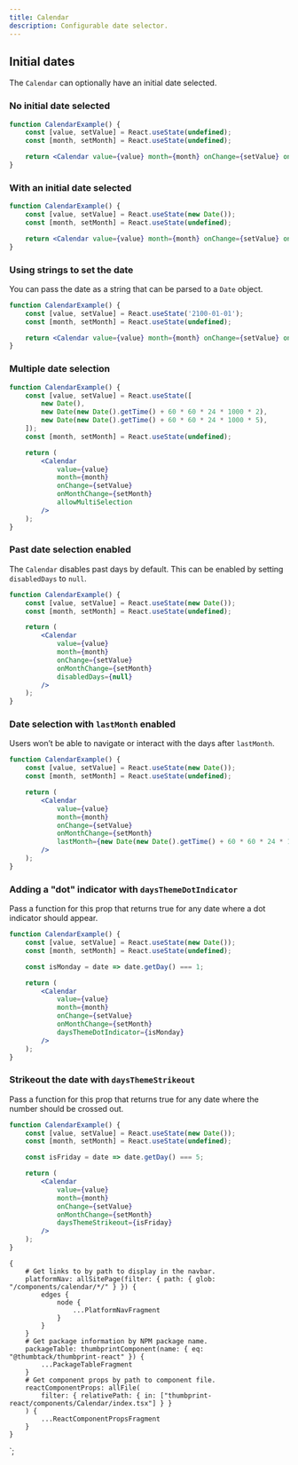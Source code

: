 ```yaml
---
title: Calendar
description: Configurable date selector.
---
```



<ComponentHeader data={props.data} />

## Initial dates

The `Calendar` can optionally have an initial date selected.

### No initial date selected

```jsx
function CalendarExample() {
    const [value, setValue] = React.useState(undefined);
    const [month, setMonth] = React.useState(undefined);

    return <Calendar value={value} month={month} onChange={setValue} onMonthChange={setMonth} />;
}
```

### With an initial date selected

```jsx
function CalendarExample() {
    const [value, setValue] = React.useState(new Date());
    const [month, setMonth] = React.useState(undefined);

    return <Calendar value={value} month={month} onChange={setValue} onMonthChange={setMonth} />;
}
```

### Using strings to set the date

You can pass the date as a string that can be parsed to a `Date` object.

```jsx
function CalendarExample() {
    const [value, setValue] = React.useState('2100-01-01');
    const [month, setMonth] = React.useState(undefined);

    return <Calendar value={value} month={month} onChange={setValue} onMonthChange={setMonth} />;
}
```

### Multiple date selection

```jsx
function CalendarExample() {
    const [value, setValue] = React.useState([
        new Date(),
        new Date(new Date().getTime() + 60 * 60 * 24 * 1000 * 2),
        new Date(new Date().getTime() + 60 * 60 * 24 * 1000 * 5),
    ]);
    const [month, setMonth] = React.useState(undefined);

    return (
        <Calendar
            value={value}
            month={month}
            onChange={setValue}
            onMonthChange={setMonth}
            allowMultiSelection
        />
    );
}
```

### Past date selection enabled

The `Calendar` disables past days by default. This can be enabled by setting `disabledDays` to `null`.

```jsx
function CalendarExample() {
    const [value, setValue] = React.useState(new Date());
    const [month, setMonth] = React.useState(undefined);

    return (
        <Calendar
            value={value}
            month={month}
            onChange={setValue}
            onMonthChange={setMonth}
            disabledDays={null}
        />
    );
}
```

### Date selection with `lastMonth` enabled

Users won’t be able to navigate or interact with the days after `lastMonth`.

```jsx
function CalendarExample() {
    const [value, setValue] = React.useState(new Date());
    const [month, setMonth] = React.useState(undefined);

    return (
        <Calendar
            value={value}
            month={month}
            onChange={setValue}
            onMonthChange={setMonth}
            lastMonth={new Date(new Date().getTime() + 60 * 60 * 24 * 1000 * 60)}
        />
    );
}
```

### Adding a "dot" indicator with `daysThemeDotIndicator`

Pass a function for this prop that returns true for any date where a dot indicator should appear.

```jsx
function CalendarExample() {
    const [value, setValue] = React.useState(new Date());
    const [month, setMonth] = React.useState(undefined);

    const isMonday = date => date.getDay() === 1;

    return (
        <Calendar
            value={value}
            month={month}
            onChange={setValue}
            onMonthChange={setMonth}
            daysThemeDotIndicator={isMonday}
        />
    );
}
```

### Strikeout the date with `daysThemeStrikeout`

Pass a function for this prop that returns true for any date where the number should be crossed out.

```jsx
function CalendarExample() {
    const [value, setValue] = React.useState(new Date());
    const [month, setMonth] = React.useState(undefined);

    const isFriday = date => date.getDay() === 5;

    return (
        <Calendar
            value={value}
            month={month}
            onChange={setValue}
            onMonthChange={setMonth}
            daysThemeStrikeout={isFriday}
        />
    );
}
```

<ComponentFooter data={props.data} />

    {
        # Get links to by path to display in the navbar.
        platformNav: allSitePage(filter: { path: { glob: "/components/calendar/*/" } }) {
            edges {
                node {
                    ...PlatformNavFragment
                }
            }
        }
        # Get package information by NPM package name.
        packageTable: thumbprintComponent(name: { eq: "@thumbtack/thumbprint-react" }) {
            ...PackageTableFragment
        }
        # Get component props by path to component file.
        reactComponentProps: allFile(
            filter: { relativePath: { in: ["thumbprint-react/components/Calendar/index.tsx"] } }
        ) {
            ...ReactComponentPropsFragment
        }
    }
`;
